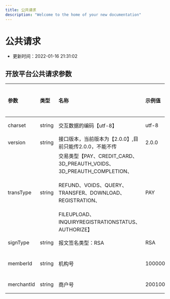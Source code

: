```yaml
---
title: 公共请求
description: "Welcome to the home of your new documentation"
---
```

# 公共请求
* 更新时间：2022-01-16 21:31:02
## 开放平台公共请求参数
| 参数         | 类型     | 名称                                                                                               | 示例值              | 是否必须 |
|:-----------|:-------|:-------------------------------------------------------------------------------------------------|:-----------------|:-----|
| charset    | string | 交互数据的编码【utf-8】                                                                                   | utf-8            | 必须   |
| version    | string | 接口版本，当前版本为【2.0.0】,目前只能传2.0.0，不能不传                                                                | 2.0.0            | 必须   |
| transType  | string | 交易类型【PAY、CREDIT_CARD、3D_PREAUTH_VOIDS、3D_PREAUTH_COMPLETION、<br></br> REFUND、VOIDS、QUERY、  TRANSFER、DOWNLOAD、REGISTRATION、<br></br> FILEUPLOAD、INQUIRYREGISTRATIONSTATUS、AUTHORIZE】 | PAY              | 必须   |
| signType   | string | 报文签名类型：RSA                                                                                       | RSA              | 必须   |
| memberId   | string | 机构号                                                                                              | 1000000000001    | 非必须  |
| merchantId | string | 商户号                                                                                              | 2001000000002036 | 必须   |
